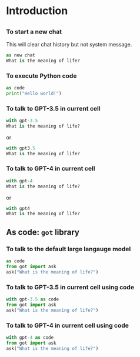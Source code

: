 # Introduction

##

### To start a new chat

This will clear chat history but not system message.

```python
as new chat
What is the meaning of life?
```

### To execute Python code

```python
as code
print("Hello world!")
```

### To talk to GPT-3.5 in current cell

```python
with gpt-3.5
What is the meaning of life?
```

or

```python
with gpt3.5
What is the meaning of life?
```

### To talk to GPT-4 in current cell

```python
with gpt-4
What is the meaning of life?
```

or

```python
with gpt4
What is the meaning of life?
```

## As code: `got` library

### To talk to the default large langauge model

```python
as code
from got import ask
ask("What is the meaning of life?")
```

### To talk to GPT-3.5 in current cell using code

```python
with gpt-3.5 as code
from got import ask
ask("What is the meaning of life?")
```

### To talk to GPT-4 in current cell using code

```python
with gpt-4 as code
from got import ask
ask("What is the meaning of life?")
```
